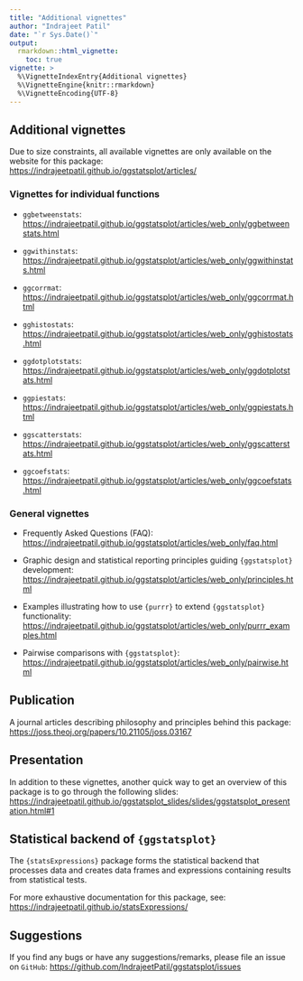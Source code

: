 ```yaml
---
title: "Additional vignettes"
author: "Indrajeet Patil"
date: "`r Sys.Date()`"
output:
  rmarkdown::html_vignette:
    toc: true
vignette: >
  %\VignetteIndexEntry{Additional vignettes}
  %\VignetteEngine{knitr::rmarkdown}
  %\VignetteEncoding{UTF-8}
---
```


## Additional vignettes

Due to size constraints, all available vignettes are only available on the
website for this package: <br>
<https://indrajeetpatil.github.io/ggstatsplot/articles/>

### Vignettes for individual functions

  - `ggbetweenstats`:
    <https://indrajeetpatil.github.io/ggstatsplot/articles/web_only/ggbetweenstats.html>

  - `ggwithinstats`:
    <https://indrajeetpatil.github.io/ggstatsplot/articles/web_only/ggwithinstats.html>

  - `ggcorrmat`:
    <https://indrajeetpatil.github.io/ggstatsplot/articles/web_only/ggcorrmat.html>

  - `gghistostats`:
    <https://indrajeetpatil.github.io/ggstatsplot/articles/web_only/gghistostats.html>

  - `ggdotplotstats`:
    <https://indrajeetpatil.github.io/ggstatsplot/articles/web_only/ggdotplotstats.html>

  - `ggpiestats`:
    <https://indrajeetpatil.github.io/ggstatsplot/articles/web_only/ggpiestats.html>

  - `ggscatterstats`:
    <https://indrajeetpatil.github.io/ggstatsplot/articles/web_only/ggscatterstats.html>

  - `ggcoefstats`:
    <https://indrajeetpatil.github.io/ggstatsplot/articles/web_only/ggcoefstats.html>

### General vignettes

  - Frequently Asked Questions (FAQ):
  <https://indrajeetpatil.github.io/ggstatsplot/articles/web_only/faq.html>

  - Graphic design and statistical reporting principles guiding `{ggstatsplot}`
    development:
    <https://indrajeetpatil.github.io/ggstatsplot/articles/web_only/principles.html>

  - Examples illustrating how to use `{purrr}` to extend `{ggstatsplot}` functionality:
    <https://indrajeetpatil.github.io/ggstatsplot/articles/web_only/purrr_examples.html>

- Pairwise comparisons with `{ggstatsplot}`:
<https://indrajeetpatil.github.io/ggstatsplot/articles/web_only/pairwise.html>

## Publication

A journal articles describing philosophy and principles behind this package:
<https://joss.theoj.org/papers/10.21105/joss.03167>

## Presentation

In addition to these vignettes, another quick way to get an overview of this
package is to go through the following slides:
<https://indrajeetpatil.github.io/ggstatsplot_slides/slides/ggstatsplot_presentation.html#1>

## Statistical backend of `{ggstatsplot}`

The `{statsExpressions}` package forms the statistical backend that processes data
and creates data frames and expressions containing results from statistical
tests.

For more exhaustive documentation for this package, see:
<https://indrajeetpatil.github.io/statsExpressions/>

## Suggestions

If you find any bugs or have any suggestions/remarks, please file an issue on
`GitHub`: <https://github.com/IndrajeetPatil/ggstatsplot/issues>
